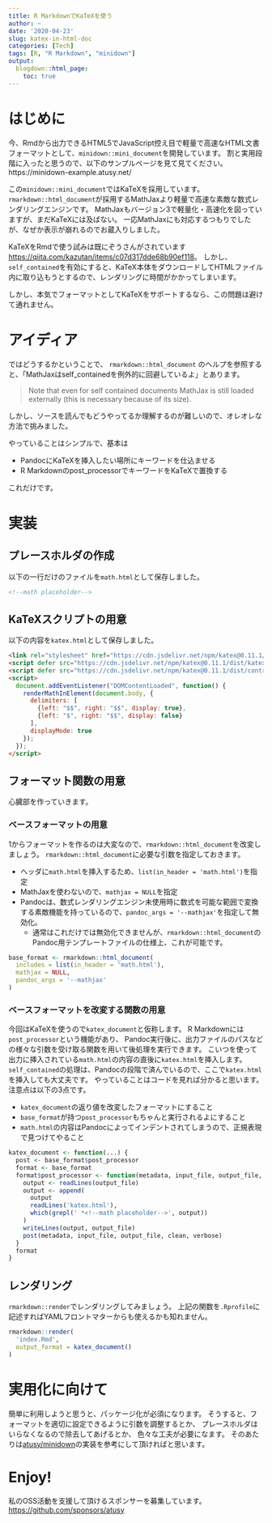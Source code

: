 ```yaml
---
title: R MarkdownでKaTeXを使う
author: ~
date: '2020-04-23'
slug: katex-in-html-doc
categories: [Tech]
tags: [R, "R Markdown", "minidown"]
output:
  blogdown::html_page:
    toc: true
---
```


# はじめに

今、Rmdから出力できるHTML5でJavaScript控え目で軽量で高速なHTML文書フォーマットとして、`minidown::mini_document`を開発しています。
割と実用段階に入ったと思うので、以下のサンプルページを見て見てください。
https://minidown-example.atusy.net/

この`minidown::mini_document`ではKaTeXを採用しています。
`rmarkdown::html_document`が採用するMathJaxより軽量で高速な素敵な数式レンダリングエンジンです。
MathJaxもバージョン3で軽量化・高速化を図っていますが、まだKaTeXには及ばない。
一応MathJaxにも対応するつもりでしたが、なぜか表示が崩れるのでお蔵入りしました。

KaTeXをRmdで使う試みは既にぞうさんがされています <https://qiita.com/kazutan/items/c07d317dde68b90ef118>。
しかし、`self_contained`を有効にすると、KaTeX本体をダウンロードしてHTMLファイル内に取り込もうとするので、レンダリングに時間がかかってしまいます。

しかし、本気でフォーマットとしてKaTeXをサポートするなら、この問題は避けて通れません。

# アイディア

ではどうするかということで、
`rmarkdown::html_document`
のヘルプを参照すると、「MathJaxはself_containedを例外的に回避しているよ」とあります。

> Note that even for self contained documents MathJax is still loaded externally (this is necessary because of its size).

しかし、ソースを読んでもどうやってるか理解するのが難しいので、オレオレな方法で挑みました。

やっていることはシンプルで、基本は

* PandocにKaTeXを挿入したい場所にキーワードを仕込ませる
* R Markdownのpost_processorでキーワードをKaTeXで置換する

これだけです。

# 実装

## プレースホルダの作成

以下の一行だけのファイルを`math.html`として保存しました。

```html
<!--math placeholder-->
```

## KaTeXスクリプトの用意

以下の内容を`katex.html`として保存しました。

```html
<link rel="stylesheet" href="https://cdn.jsdelivr.net/npm/katex@0.11.1/dist/katex.min.css" integrity="sha384-zB1R0rpPzHqg7Kpt0Aljp8JPLqbXI3bhnPWROx27a9N0Ll6ZP/+DiW/UqRcLbRjq" crossorigin="anonymous">
<script defer src="https://cdn.jsdelivr.net/npm/katex@0.11.1/dist/katex.min.js" integrity="sha384-y23I5Q6l+B6vatafAwxRu/0oK/79VlbSz7Q9aiSZUvyWYIYsd+qj+o24G5ZU2zJz" crossorigin="anonymous"></script>
<script defer src="https://cdn.jsdelivr.net/npm/katex@0.11.1/dist/contrib/auto-render.min.js" integrity="sha384-kWPLUVMOks5AQFrykwIup5lo0m3iMkkHrD0uJ4H5cjeGihAutqP0yW0J6dpFiVkI" crossorigin="anonymous" onload="renderMathInElement(document.body);"></script>
<script>
  document.addEventListener("DOMContentLoaded", function() {
    renderMathInElement(document.body, {
      delimiters: [
        {left: "$$", right: "$$", display: true},
        {left: "$", right: "$$", display: false}
      ],
      displayMode: true
    });
  });
</script>
```

## フォーマット関数の用意

心臓部を作っていきます。

### ベースフォーマットの用意

1からフォーマットを作るのは大変なので、`rmarkdown::html_document`を改変しましょう。
`rmarkdown::html_document`に必要な引数を指定しておきます。

* ヘッダに`math.html`を挿入するため、`list(in_header = 'math.html')`を指定
* MathJaxを使わないので、`mathjax = NULL`を指定
* Pandocは、数式レンダリングエンジン未使用時に数式を可能な範囲で変換する素敵機能を持っているので、`pandoc_args = '--mathjax'`を指定して無効化。
    * 通常はこれだけでは無効化できませんが、`rmarkdown::html_document`のPandoc用テンプレートファイルの仕様上、これが可能です。

```r
base_format <- rmarkdown::html_document(
  includes = list(in_header = 'math.html'),
  mathjax = NULL,
  pandoc_args = '--mathjax'
)
```

### ベースフォーマットを改変する関数の用意

今回はKaTeXを使うので`katex_document`と仮称します。
R Markdownには`post_processor`という機能があり、
Pandoc実行後に、出力ファイルのパスなどの様々な引数を受け取る関数を用いて後処理を実行できます。
こいつを使って出力に挿入されている`math.html`の内容の直後に`katex.html`を挿入します。
`self_contained`の処理は、Pandocの段階で済んでいるので、ここで`katex.html`を挿入しても大丈夫です。
やっていることはコードを見れば分かると思います。
注意点は以下の3点です。

* `katex_document`の返り値を改変したフォーマットにすること
* `base_format`が持つ`post_processor`もちゃんと実行されるよにすること
* `math.html`の内容はPandocによってインデントされてしまうので、正規表現で見つけてやること

```r
katex_document <- function(...) {
  post <- base_format$post_processor
  format <- base_format
  format$post_processor <- function(metadata, input_file, output_file, clean, verbose) {
    output <- readLines(output_file)
    output <- append(
      output
      readLines('katex.html'),
      which(grepl(' *<!--math placeholder-->', output))
    )
    writeLines(output, output_file)
    post(metadata, input_file, output_file, clean, verbose)
  }
  format
}
```

## レンダリング

`rmarkdown::render`でレンダリングしてみましょう。
上記の関数を`.Rprofile`に記述すればYAMLフロントマターからも使えるかも知れません。

```r
rmarkdown::render(
  'index.Rmd',
  output_format = katex_document()
)
```

# 実用化に向けて

簡単に利用しようと思うと、パッケージ化が必須になります。
そうすると、フォーマットを適切に設定できるように引数を調整するとか、
プレースホルダはいらなくなるので除去してあげるとか、
色々な工夫が必要になます。
そのあたりは[atusy/minidown](https://github.com/atusy/minidown/)の実装を参考にして頂ければと思います。

# Enjoy!

私のOSS活動を支援して頂けるスポンサーを募集しています。 \
<https://github.com/sponsors/atusy>